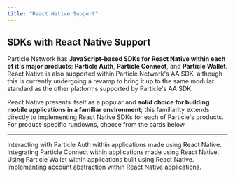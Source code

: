 ```yaml
---
title: "React Native Support"
---
```


## SDKs with React Native Support

Particle Network has **JavaScript-based SDKs for React Native within each of it's major products**: **Particle Auth**, **Particle Connect**, and **Particle Wallet**. React Native is also supported within Particle Network's AA SDK, although this is currently undergoing a revamp to bring it up to the same modular standard as the other platforms supported by Particle's AA SDK.

React Native presents itself as a popular and **solid choice for building mobile applications in a familiar environment**; this familiarity extends directly to implementing React Native SDKs for each of Particle's products. For product-specific rundowns, choose from the cards below.

---

<CardGroup cols={3}>
  <Card title="Particle Auth" href="/api-reference/auth/mobile-sdks/react">
    Interacting with Particle Auth within applications made using React Native.
  </Card>
  <Card title="Particle Connect" href="/api-reference/connect/mobile/react">
    Integrating Particle Connect within applications made using React Native.
  </Card>
  <Card title="Particle Wallet" href="/api-reference/wallet/mobile/react">
    Using Particle Wallet within applications built using React Native.
  </Card>
  <Card title="Account Abstraction" href="/api-reference/aa/sdks/mobile/react">
    Implementing account abstraction within React Native applications.
  </Card>
</CardGroup>
